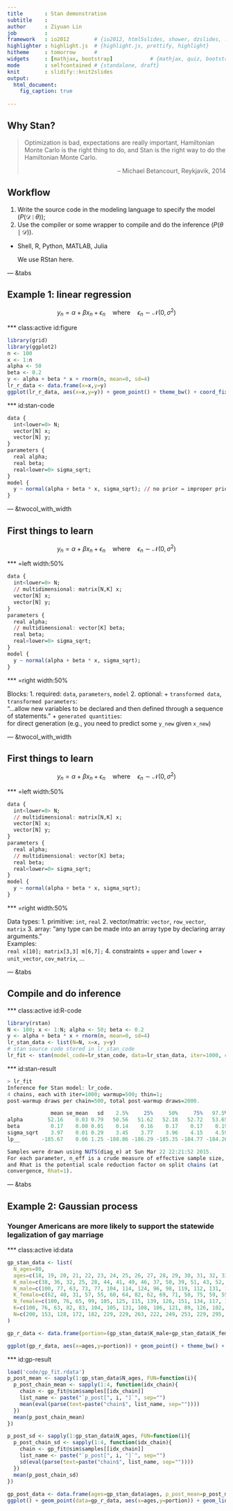 ```yaml
---
title       : Stan demonstration
subtitle    : 
author      : Ziyuan Lin
job         : 
framework   : io2012        # {io2012, html5slides, shower, dzslides, ...}
highlighter : highlight.js  # {highlight.js, prettify, highlight}
hitheme     : tomorrow      # 
widgets     : [mathjax, bootstrap]            # {mathjax, quiz, bootstrap}
mode        : selfcontained # {standalone, draft}
knit        : slidify::knit2slides
output: 
  html_document:
    fig_caption: true
  
---
```




## Why Stan?

> Optimization is bad, expectations are really important, Hamiltonian Monte Carlo is the right thing to do, and Stan is the right way to do the Hamiltonian Monte Carlo. 
> <p style="text-align:right">-- Michael Betancourt, Reykjavik, 2014</p>

## Workflow

1. Write the source code in the modeling language to specify the model ($P(\mathcal{D}\mid\theta)$);
2. Use the compiler or some wrapper to compile and do the inference ($P(\theta\mid\mathcal{D})$).
 + Shell, R, Python, MATLAB, Julia

   We use RStan here.

--- &tabs

## Example 1: linear regression

$$
y_n=\alpha+\beta x_n+\epsilon_n\quad\mbox{where}\quad\epsilon_n\sim\mathcal{N}(0,\sigma^2)
$$

*** class:active id:figure

```r
library(grid)
library(ggplot2)
n <- 100
x <- 1:n
alpha <- 50
beta <- 0.2
y <- alpha + beta * x + rnorm(n, mean=0, sd=4)
lr_r_data <- data.frame(x=x,y=y)
ggplot(lr_r_data, aes(x=x,y=y)) + geom_point() + theme_bw() + coord_fixed(ratio=2) + stat_smooth(method=lm)
```


*** id:stan-code

```r
data {
  int<lower=0> N;
  vector[N] x;
  vector[N] y;
}
parameters {
  real alpha;
  real beta;
  real<lower=0> sigma_sqrt;
}
model {
  y ~ normal(alpha + beta * x, sigma_sqrt); // no prior = improper prior
}
```

--- &twocol_with_width

## First things to learn

$$
y_n=\alpha+\beta x_n+\epsilon_n\quad\mbox{where}\quad\epsilon_n\sim\mathcal{N}(0,\sigma^2)
$$

*** =left width:50%

```r
data {
  int<lower=0> N;
  // multidimensional: matrix[N,K] x;
  vector[N] x; 
  vector[N] y;
}
parameters {
  real alpha;
  // multidimensional: vector[K] beta;
  real beta; 
  real<lower=0> sigma_sqrt;
}
model {
  y ~ normal(alpha + beta * x, sigma_sqrt); 
}
```

*** =right width:50%

Blocks:
 1. required: `data`, `parameters`, `model`
 2. optional:
   + `transformed data`, <br>`transformed parameters`: <br>"...allow new variables to be declared and then defined through a
sequence of statements."
   + `generated quantities`: <br>for direct generation (e.g., you need to predict some `y_new` given `x_new`)


--- &twocol_with_width

## First things to learn

$$
y_n=\alpha+\beta x_n+\epsilon_n\quad\mbox{where}\quad\epsilon_n\sim\mathcal{N}(0,\sigma^2)
$$

*** =left width:50%

```r
data {
  int<lower=0> N;
  // multidimensional: matrix[N,K] x;
  vector[N] x; 
  vector[N] y;
}
parameters {
  real alpha;
  // multidimensional: vector[K] beta;
  real beta; 
  real<lower=0> sigma_sqrt;
}
model {
  y ~ normal(alpha + beta * x, sigma_sqrt); 
}
```

*** =right width:50%

Data types:
 1. primitive: `int`, `real`
 2. vector/matrix: `vector`, `row_vector`, `matrix`
 3. array: "any type can be made into an array type by declaring array arguments." <br>Examples: <br>`real x[10]; matrix[3,3] m[6,7];`
 4. constraints
  + `upper` and `lower`
  + `unit_vector`, `cov_matrix`, ...


--- &tabs

## Compile and do inference

*** class:active id:R-code

```r
library(rstan)
N <- 100; x <- 1:N; alpha <- 50; beta <- 0.2
y <- alpha + beta * x + rnorm(n, mean=0, sd=4)
lr_stan_data <- list(N=N, x=x, y=y)
# stan source code stored in lr_stan_code
lr_fit <- stan(model_code=lr_stan_code, data=lr_stan_data, iter=1000, chains=4)
```

*** id:stan-result

```r
> lr_fit
Inference for Stan model: lr_code.
4 chains, each with iter=1000; warmup=500; thin=1; 
post-warmup draws per chain=500, total post-warmup draws=2000.

              mean se_mean   sd    2.5%     25%     50%     75%   97.5% n_eff Rhat
alpha        52.16    0.03 0.79   50.56   51.62   52.18   52.72   53.65   679 1.00
beta          0.17    0.00 0.01    0.14    0.16    0.17    0.17    0.19   688 1.00
sigma_sqrt    3.97    0.01 0.29    3.45    3.77    3.96    4.15    4.59   609 1.00
lp__       -185.67    0.06 1.25 -188.86 -186.29 -185.35 -184.77 -184.26   497 1.01

Samples were drawn using NUTS(diag_e) at Sun Mar 22 22:21:52 2015.
For each parameter, n_eff is a crude measure of effective sample size,
and Rhat is the potential scale reduction factor on split chains (at 
convergence, Rhat=1).
```

--- &tabs

## Example 2: Gaussian process

### Younger Americans are more likely to support the statewide legalization of gay marriage

*** class:active id:data

```r
gp_stan_data <- list(
  N_ages=80,
  ages=c(18, 19, 20, 21, 22, 23, 24, 25, 26, 27, 28, 29, 30, 31, 32, 33, 34, 35, 36, 37, 38, 39, 40, 41, 42, 43, 44, 45, 46, 47, 48, 49, 50, 51, 52, 53, 54, 55, 56, 57, 58, 59, 60, 61, 62, 63, 64, 65, 66, 67, 68, 69, 70, 71, 72, 73, 74, 75, 76, 77, 78, 79, 80, 81, 82, 83, 84, 85, 86, 87, 88, 89, 90, 91, 92, 93, 94, 95, 96, 97),
  K_male=c(38, 36, 32, 25, 28, 44, 41, 49, 46, 37, 50, 39, 51, 43, 52, 55, 41, 39, 52, 27, 45, 40, 56, 41, 42, 45, 45, 54, 44, 41, 39, 42, 47, 38, 47, 36, 38, 48, 38, 36, 23, 27, 26, 25, 29, 10, 15, 16, 13, 14, 16, 8, 11, 12, 11, 11, 8, 12, 7, 8, 8, 3, 5, 4, 4, 6, 3, 0, 1, 2, 0, 2, 0, 0, 1, 0, 1, 0, 0, 0),
  N_male=c(100, 77, 63, 73, 77, 104, 114, 124, 96, 98, 119, 112, 131, 142, 162, 157, 124, 128, 148, 114, 156, 122, 189, 132, 175, 151, 175, 191, 165, 170, 142, 163, 177, 137, 165, 124, 135, 139, 141, 139, 119, 97, 114, 97, 113, 90, 74, 111, 66, 75, 73, 52, 70, 54, 69, 62, 44, 62, 43, 45, 41, 33, 48, 28, 33, 25, 22, 20, 12, 9, 9, 6, 6, 0, 5, 1, 2, 0, 0, 0),
  K_female=c(62, 40, 31, 57, 55, 60, 64, 82, 62, 69, 71, 50, 75, 59, 55, 85, 70, 59, 55, 77, 66, 51, 79, 53, 70, 66, 60, 81, 80, 80, 66, 65, 93, 74, 60, 70, 70, 66, 58, 65, 38, 48, 44, 33, 27, 26, 25, 42, 17, 20, 21, 10, 29, 18, 22, 26, 16, 24, 20, 15, 6, 8, 16, 4, 11, 4, 6, 8, 5, 1, 2, 1, 2, 0, 0, 1, 1, 0, 0, 1),
  N_female=c(100, 76, 65, 99, 105, 125, 115, 139, 126, 151, 134, 117, 164, 134, 145, 178, 182, 145, 144, 155, 172, 156, 242, 157, 204, 162, 156, 229, 195, 202, 186, 214, 246, 176, 180, 185, 190, 177, 159, 184, 136, 149, 176, 112, 133, 110, 104, 148, 98, 93, 101, 84, 128, 82, 107, 83, 83, 80, 75, 77, 58, 42, 82, 47, 54, 43, 36, 30, 28, 14, 14, 13, 12, 9, 4, 2, 1, 2, 2, 1),
  K=c(100, 76, 63, 82, 83, 104, 105, 131, 108, 106, 121, 89, 126, 102, 107, 140, 111, 98, 107, 104, 111, 91, 135, 94, 112, 111, 105, 135, 124, 121, 105, 107, 140, 112, 107, 106, 108, 114, 96, 101, 61, 75, 70, 58, 56, 36, 40, 58, 30, 34, 37, 18, 40, 30, 33, 37, 24, 36, 27, 23, 14, 11, 21, 8, 15, 10, 9, 8, 6, 3, 2, 3, 2, 0, 1, 1, 2, 0, 0, 1),
  N=c(200, 153, 128, 172, 182, 229, 229, 263, 222, 249, 253, 229, 295, 276, 307, 335, 306, 273, 292, 269, 328, 278, 431, 289, 379, 313, 331, 420, 360, 372, 328, 377, 423, 313, 345, 309, 325, 316, 300, 323, 255, 246, 290, 209, 246, 200, 178, 259, 164, 168, 174, 136, 198, 136, 176, 145, 127, 142, 118, 122, 99, 75, 130, 75, 87, 68, 58, 50, 40, 23, 23, 19, 18, 9, 9, 3, 3, 2, 2, 1)
)

gp_r_data <- data.frame(portion=(gp_stan_data$K_male+gp_stan_data$K_female)/(gp_stan_data$N_male+gp_stan_data$N_female), ages=gp_stan_data$ages)

ggplot(gp_r_data, aes(x=ages,y=portion)) + geom_point() + theme_bw() + ylab("support for gay marriage (K/N)")
```

*** id:gp-result

```r
load('code/gp_fit.rdata')
p_post_mean <- sapply(1:gp_stan_data$N_ages, FUN=function(i){
  p_post_chain_mean <- sapply(1:4, function(idx_chain){
    chain <- gp_fit@sim$samples[[idx_chain]]
    list_name <- paste("`p_post[", i, "]`", sep="")
    mean(eval(parse(text=paste("chain$", list_name, sep=""))))
  })
  mean(p_post_chain_mean)
})

p_post_sd <- sapply(1:gp_stan_data$N_ages, FUN=function(i){
  p_post_chain_sd <- sapply(1:4, function(idx_chain){
    chain <- gp_fit@sim$samples[[idx_chain]]
    list_name <- paste("`p_post[", i, "]`", sep="")
    sd(eval(parse(text=paste("chain$", list_name, sep=""))))
  })
  mean(p_post_chain_sd)
})  
  
gp_post_data <- data.frame(ages=gp_stan_data$ages, p_post_mean=p_post_mean, p_post_sd=p_post_sd)
ggplot() + geom_point(data=gp_r_data, aes(x=ages,y=portion)) + geom_line(data=gp_post_data, aes(x=ages,y=p_post_mean)) + geom_ribbon(data=gp_post_data, aes(x=ages, ymin=p_post_mean-p_post_sd, ymax=p_post_mean+p_post_sd), fill="gray", inherit.aes=F, alpha=0.5) + theme_bw() + ylab("support for gay marriage (K/N)")
```
